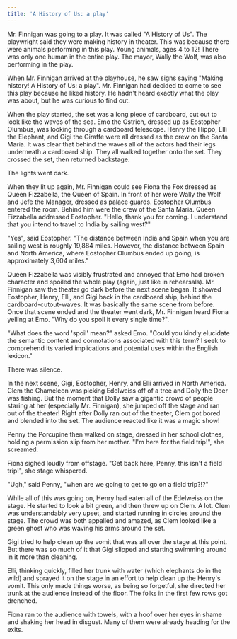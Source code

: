 ```yaml
---
title: 'A History of Us: a play'
---
```


Mr. Finnigan was going to a play. It was called "A History of Us". The playwright said they were making history in theater.  This was because there were animals performing in this play. Young animals, ages 4 to 12! There was only one human in the entire play. The mayor, Wally the Wolf, was also performing in the play.

When Mr. Finnigan arrived at the playhouse, he saw signs saying "Making history! A History of Us: a play".  Mr. Finnigan had decided to come to see this play because he liked history.  He hadn't heard exactly what the play was about, but he was curious to find out.

When the play started, the set was a long piece of cardboard, cut out to look like the waves of the sea. Emo the Ostrich, dressed up as Eostopher Olumbus, was looking through a cardboard telescope. Henry the Hippo, Elli the Elephant, and Gigi the Giraffe were all dressed as the crew on the Santa Maria. It was clear that behind the waves all of the actors had their legs underneath a cardboard ship. They all walked together onto the set. They crossed the set, then returned backstage.

The lights went dark.

When they lit up again, Mr. Finnigan could see Fiona the Fox dressed as Queen Fizzabella, the Queen of Spain. In front of her were Wally the Wolf and Jefe the Manager, dressed as palace guards. Eostopher Olumbus entered the room. Behind him were the crew of the Santa Maria. Queen Fizzabella addressed Eostopher. "Hello, thank you for coming. I understand that you intend to travel to India by sailing west?"

"Yes", said Eostopher. "The distance between India and Spain when you are sailing west is roughly 19,884 miles. However, the distance between Spain and North America, where Eostopher Olumbus ended up going, is approximately 3,604 miles."

Queen Fizzabella was visibly frustrated and annoyed that Emo had broken character and spoiled the whole play (again, just like in rehearsals). Mr. Finnigan saw the theater go dark before the next scene began. It showed Eostopher, Henry, Elli, and Gigi back in the cardboard ship, behind the cardboard-cutout-waves. It was basically the same scene from before. Once that scene ended and the theater went dark, Mr. Finnigan heard Fiona yelling at Emo. "Why do you spoil it every single time?".

"What does the word 'spoil' mean?" asked Emo. "Could you kindly elucidate the semantic content and connotations associated with this term? I seek to comprehend its varied implications and potential uses within the English lexicon."

There was silence.

In the next scene, Gigi, Eostopher, Henry, and Elli arrived in North America. Clem the Chameleon was picking Edelweiss off of a tree and Dolly the Deer was fishing. But the moment that Dolly saw a gigantic crowd of people staring at her (especially Mr. Finnigan), she jumped off the stage and ran out of the theater! Right after Dolly ran out of the theater, Clem got bored and blended into the set.  The audience reacted like it was a magic show!

Penny the Porcupine then walked on stage, dressed in her school clothes, holding a permission slip from her mother.  "I'm here for the field trip!", she screamed.

Fiona sighed loudly from offstage.  "Get back here, Penny, this isn't a field trip!", she stage whispered.

"Ugh," said Penny, "when are we going to get to go on a field trip?!?"

While all of this was going on, Henry had eaten all of the Edelweiss on the stage. He started to look a bit green, and then threw up on Clem. A lot. Clem was understandably very upset, and started running in circles around the stage.  The crowd was both appalled and amazed, as Clem looked like a green ghost who was waving his arms around the set.

Gigi tried to help clean up the vomit that was all over the stage at this point.  But there was so much of it that Gigi slipped and starting swimming around in it more than cleaning.

Elli, thinking quickly, filled her trunk with water (which elephants do in the wild) and sprayed it on the stage in an effort to help clean up the Henry's vomit.  This only made things worse, as being so forgetful, she directed her trunk at the audience instead of the floor.  The folks in the first few rows got drenched.

Fiona ran to the audience with towels, with a hoof over her eyes in shame and shaking her head in disgust. Many of them were already heading for the exits. 
